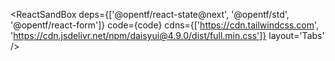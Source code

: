 

<ReactSandBox
  deps={['@opentf/react-state@next', '@opentf/std', '@opentf/react-form']} 
  code={code} 
  cdns={['https://cdn.tailwindcss.com', 'https://cdn.jsdelivr.net/npm/daisyui@4.9.0/dist/full.min.css']}
  layout='Tabs'
/>
